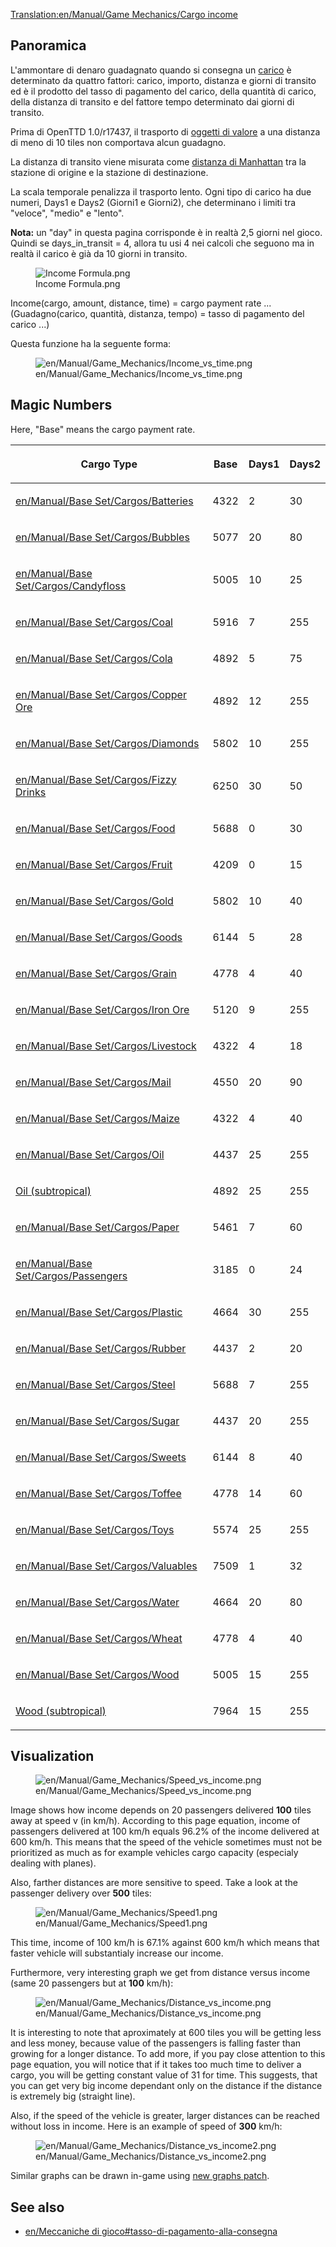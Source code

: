 [[Translation:en/Manual/Game Mechanics/Cargo income]]

==Panoramica==

L'ammontare di denaro guadagnato quando si consegna un [[it/Manual/Carico|carico]] è determinato da quattro fattori: carico, importo, distanza e giorni di transito ed è il prodotto del tasso di pagamento del carico, della quantità di carico, della distanza di transito e del fattore tempo determinato dai giorni di transito.

Prima di OpenTTD 1.0/r17437, il trasporto di [[it/Oggetti di valore|oggetti di valore]] a una distanza di meno di 10 tiles non comportava alcun guadagno.

La distanza di transito viene misurata come [http://it.wikipedia.org/wiki/Geometria_del_taxi distanza di Manhattan] tra la stazione di origine e la stazione di destinazione.

La scala temporale penalizza il trasporto lento. Ogni tipo di carico ha due numeri, Days1 e Days2 (Giorni1 e Giorni2), che determinano i limiti tra "veloce", "medio" e "lento".

'''Nota:''' un "day" in questa pagina corrisponde è in realtà 2,5 giorni nel gioco. Quindi se days_in_transit = 4, allora tu usi 4 nei calcoli che seguono ma in realtà il carico è già da 10 giorni in transito.

<!--
<math>
I(c,a,d,t)=c_\mathrm{Base} \cdot a \cdot d \cdot \max\left(31,
\begin{cases}
255 & t \le c_\mathrm{Days1} \\
255 - (t-c_\mathrm{Days1}) & c_\mathrm{Days1} < t \le c_\mathrm{Days1} + c_\mathrm{Days2} \\
255 - 2(t-c_\mathrm{Days1}) + c_\mathrm{Days2} & t > c_\mathrm{Days1} + c_\mathrm{Days2} 
\end{cases}\right)\cdot\frac{1}{2^{21}}
</math>
-->

[[File:en/Manual/Game Mechanics/Income Formula.png|Income Formula.png]]

Income(cargo, amount, distance, time) = cargo payment rate ... (Guadagno(carico, quantità, distanza, tempo) = tasso di pagamento del carico ...)

Questa funzione ha la seguente forma:

[[File:en/Manual/Game Mechanics/Income vs time.png]]

==Magic Numbers==

Here, "Base" means the cargo payment rate.

{| class="wikitable sortable" style="text-align:right"
! Cargo Type !! Base !! Days1 !! Days2
|-
|[[en/Manual/Base Set/Cargos/Batteries]]||4322||2||30
|-
|[[en/Manual/Base Set/Cargos/Bubbles]]||5077||20||80
|-
|[[en/Manual/Base Set/Cargos/Candyfloss]]||5005||10||25
|-
|[[en/Manual/Base Set/Cargos/Coal]]||5916||7||255
|-
|[[en/Manual/Base Set/Cargos/Cola]]||4892||5||75
|-
|[[en/Manual/Base Set/Cargos/Copper Ore]]||4892||12||255
|-
|[[en/Manual/Base Set/Cargos/Diamonds]]||5802||10||255
|-
|[[en/Manual/Base Set/Cargos/Fizzy Drinks]]||6250||30||50
|-
|[[en/Manual/Base Set/Cargos/Food]]||5688||0||30
|-
|[[en/Manual/Base Set/Cargos/Fruit]]||4209||0||15
|-
|[[en/Manual/Base Set/Cargos/Gold]]||5802||10||40
|-
|[[en/Manual/Base Set/Cargos/Goods]]||6144||5||28
|-
|[[en/Manual/Base Set/Cargos/Grain]]||4778||4||40
|-
|[[en/Manual/Base Set/Cargos/Iron Ore]]||5120||9||255
|-
|[[en/Manual/Base Set/Cargos/Livestock]]||4322||4||18
|-
|[[en/Manual/Base Set/Cargos/Mail]]||4550||20||90
|-
|[[en/Manual/Base Set/Cargos/Maize]]||4322||4||40
|-
|[[en/Manual/Base Set/Cargos/Oil]]||4437||25||255
|-
|[[en/Manual/Base Set/Cargos/Oil|Oil (subtropical)]]||4892||25||255
|-
|[[en/Manual/Base Set/Cargos/Paper]]||5461||7||60
|-
|[[en/Manual/Base Set/Cargos/Passengers]]||3185||0||24
|-
|[[en/Manual/Base Set/Cargos/Plastic]]||4664||30||255
|-
|[[en/Manual/Base Set/Cargos/Rubber]]||4437||2||20
|-
|[[en/Manual/Base Set/Cargos/Steel]]||5688||7||255
|-
|[[en/Manual/Base Set/Cargos/Sugar]]||4437||20||255
|-
|[[en/Manual/Base Set/Cargos/Sweets]]||6144||8||40
|-
|[[en/Manual/Base Set/Cargos/Toffee]]||4778||14||60
|-
|[[en/Manual/Base Set/Cargos/Toys]]||5574||25||255
|-
|[[en/Manual/Base Set/Cargos/Valuables]]||7509||1||32
|-
|[[en/Manual/Base Set/Cargos/Water]]||4664||20||80
|-
|[[en/Manual/Base Set/Cargos/Wheat]]||4778||4||40
|-
|[[en/Manual/Base Set/Cargos/Wood]]||5005||15||255
|-
|[[en/Manual/Base Set/Cargos/Wood|Wood (subtropical)]]||7964||15||255
|}

==Visualization==

[[File:en/Manual/Game Mechanics/Speed vs income.png]]

Image shows how income depends on 20 passengers delivered '''100''' tiles away at speed v (in km/h). According to this page equation, income of passengers delivered at 100 km/h equals 96.2% of the income delivered at 600 km/h. This means that the speed of the vehicle sometimes must not be prioritized as much as for example vehicles cargo capacity (especialy dealing with planes).

Also, farther distances are more sensitive to speed. Take a look at the passenger delivery over '''500''' tiles:

[[File:en/Manual/Game Mechanics/Speed1.png]]

This time, income of 100 km/h is 67.1% against 600 km/h which means that faster vehicle will substantialy increase our income.

Furthermore, very interesting graph we get from distance versus income (same 20 passengers but at '''100''' km/h):

[[File:en/Manual/Game Mechanics/Distance vs income.png]]

It is interesting to note that aproximately at 600 tiles you will be getting less and less money, because value of the passengers is falling faster than growing for a longer distance. To add more, if you pay close attention to this page equation, you will notice that if it takes too much time to deliver a cargo, you will be getting constant value of 31 for time. This suggests, that you can get very big income dependant only on the distance if the distance is extremely big (straight line).

Also, if the speed of the vehicle is greater, larger distances can be reached without loss in income. Here is an example of speed of '''300''' km/h:

[[File:en/Manual/Game Mechanics/Distance vs income2.png]]

Similar graphs can be drawn in-game using [http://www.tt-forums.net/viewtopic.php?f=33&t=31984 new graphs patch].

==See also==

*[[en/Meccaniche di gioco#tasso-di-pagamento-alla-consegna]]